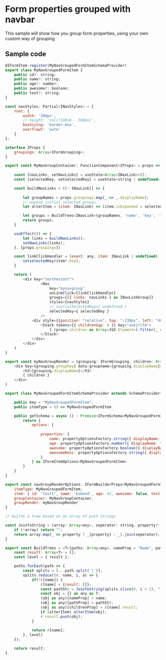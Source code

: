 <h1>Form properties grouped with navbar</h1>
<p>This sample will show how you group form properties, using your own custom way of grouping</p>  

<h2>Sample code</h2>  


```js
@IFormItem.register(MyNavGroupedFormItemSchemaProvider)
export class MyNavGroupedFormItem {
    public id?: string;
    public name?: string;
    public age?: number;
    public awesome?: boolean;
    public test?: string;
}
```

```js
const navStyles: Partial<INavStyles> = {
    root: {
        width: '300px',
        // height: 'calc(100vh - 500px)',
        boxSizing: 'border-box',
        overflowY: 'auto'
    }
};

interface IProps {
    groupings: Array<IFormGrouping>;
}

export const MyNavGroupContainer: FunctionComponent<IProps> = props => {
        
    const [navLinks, setNavLinks] = useState<Array<INavLink>>();
    const [selectedKey, setselectedKey] = useState<string | undefined>();

    const buildNavLinks = (): INavLink[] => {
        
        let groupNames = props.groupings.map(_ => _.displayName);
        // expand initial selected groups
        let alterItem = (item: INavLink) => (item.isExpanded = selectedKey?.startsWith(item.key as string));

        let groups = BuildTrees<INavLink>(groupNames, 'name', 'key', 'links', alterItem);
        return groups;
    }

    useEffect(() => {
        let links = buildNavLinks();
        setNavLinks(links);
    }, [props.groupings])

    const linkClickHandler = (event: any, item: INavLink | undefined) : void => {
        setselectedKey(item?.key);
    }

    return (
        <div key="testhestost">
                <Nav
                    key="mynavgroup"
                    onLinkClick={linkClickHandler}
                    groups={[{ links: navLinks } as INavLinkGroup]}
                    styles={navStyles}
                    // initialSelectedKey={ undefined }
                    selectedKey={ selectedKey }
                />
            <div style={{position: "relative", top: "-130px", left: "400px" }}>
                <Stack tokens={{ childrenGap: 8 }} key="askjrlfd">
                    { (props.children as Array<JSX.Element>).filter(_ => _.props["data-groupname"].startsWith(selectedKey)) }
                </Stack>
            </div>
        </div>
    )
}

export const myNavGroupRender = (grouping: IFormGrouping, children: Array<any>) : JSX.Element => (
    <div key={grouping.groupKey} data-groupname={grouping.displayName}>
        <h3>{grouping.displayName}</h3>
        { children }
    </div>
)

```

```js
export class MyNavGroupedFormItemSchemaProvider extends SchemaProvider<MyNavGroupedFormItem> {

    public key = "MyNavGroupedFormItem";
    public itemType = () => MyNavGroupedFormItem

    public getSchema = async () : Promise<IFormSchema<MyNavGroupedFormItem>> => {
        return {
            options: {
              
                properties: {
                    name: propertyOptionsFactory.string({ displayName: "This name", group: "groupOne", config: { resizable: true }, description: "This is an explanation of what this property does.." }),
                    age: propertyOptionsFactory.number({ displayName: "This age", group: "groupTwo2", hideLabel: true, config: { allowNegativeNumbers: true } }),
                    awesome: propertyOptionsFactory.boolean({ displayName: "Are you awesome?", group: "groupTwo", config: { asToggle: true, textIfTrue: "Oh yearh", textIfFalse: "Nonono" }}),
                    awesomeDesc: propertyOptionsFactory.string({ displayName: "Why are you awesome?", hide: (item: MyNavGroupedFormItem) => !item.awesome, group: "groupTwo" }),
                } 
            } as IFormItemOptions<MyNavGroupedFormItem>
        }
    }
}
```

```js
export const navGroupRenderOptions: IFormBuilderProps<MyNavGroupedFormItem> = {
    itemType: MyNavGroupedFormItem,
    item: { id: "test1", name: 'Esbend', age: 42, awesome: false, test: undefined } as MyNavGroupedFormItem,
    groupContainer: MyNavGroupContainer,
    groupRender: myNavGroupRender
}
```

```js
// builds a tree based on an array of path strings

const JoinToString = (array: Array<any>, seperator: string, property?: string): string => {
    if (!array) return "";
    return array.map(_ => property ? _[property] : _).join(seperator);
}

export const BuildTrees = <T>(paths: Array<any>, nameProp = "Name", pathProp = "Path", childrenProp = "Children", alterItem?: (item: T) => void) : Array<T> => {
    const result: Array<T> = [];
    const level = { result };

    paths.forEach(path => {
        const splits = [...path.split('|')];
        splits.reduce((r, name, i, a) => {
            if(!r[name]) {
                r[name] = {result: []};
                const pathStr = JoinToString(splits.slice(0, i + 1), "|");
                const obj = {} as any as T;
                (obj as any)[nameProp] = name;
                (obj as any)[pathProp] = pathStr;
                (obj as any)[childrenProp] = r[name].result;
                if (alterItem) alterItem(obj);
                r.result.push(obj);
            }
            
            return r[name];
        }, level)
    });

    return result;
}
```